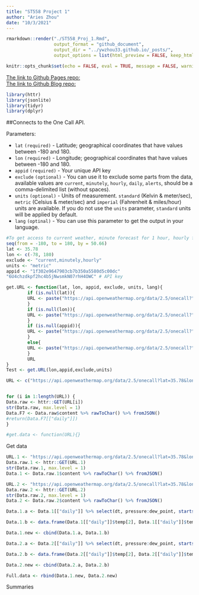 ```yaml
---
title: "ST558 Project 1"
author: "Aries Zhou"
date: "10/3/2021"
---
```


```r
rmarkdown::render("./ST558_Proj_1.Rmd", 
                  output_format = "github_document", 
                  output_dir = "../ywzhou33.github.io/_posts/",
                  output_options = list(html_preview = FALSE, keep_html=FALSE))
```

```r
knitr::opts_chunk$set(echo = FALSE, eval = TRUE, message = FALSE, warning = FALSE, fig.path = "../ywzhou33.github.io/images/")
```

[The link to Github Pages repo: ](https://github.com/ywzhou33/ST558-Project-1.git)  
[The link to Github Blog repo: ](https://github.com/ywzhou33/ywzhou33.github.io.git)  

```r
library(httr)
library(jsonlite)
library(tidyr)
library(dplyr)
```

##Connects to the One Call API.  

Parameters:

 - `lat` `(required)` - Latitude; geographical coordinates that have values between -180 and 180.  
 - `lon` `(required)` - Longitude; geographical coordinates that have values between -180 and 180.  
 - `appid` `(required)` - Your unique API key  
 - `exclude` `(optional)` - You can use it to exclude some parts from the data, available values are `current`, `minutely`, `hourly`, `daily`, `alerts`, should be a comma-delimited list (without spaces).  
 - `units` `(optional)` - Units of measurement. `standard` (Kelvin & meter/sec), `metric` (Celsius & meter/sec) and `imperial` (Fahrenheit & miles/hour) units are available. If you do not use the `units` parameter, `standard` units will be applied by default.  
 - `lang` `(optinal)` - You can use this parameter to get the output in your language.  

```r
#To get access to current weather, minute forecast for 1 hour, hourly forecast for 48 hours, daily forecast for 7 days and government weather alerts
seq(from = -180, to = 180, by = 50.66)
lat <- 35.78
lon <- c(-78, 180)
exclude <- "current,minutely,hourly"
units <- "metric"
appid <- "1f302e9647903cb7b350a5580d5c00dc" 
"6U4chzdkpf2hc4b5jNwsmkN07rhH4OWC" # API key

get.URL <- function(lat, lon, appid, exclude, units, lang){
        if (is.null(lat)){
        URL <- paste("https://api.openweathermap.org/data/2.5/onecall?", lat)    
        }
        if (is.null(lon)){
        URL <- paste("https://api.openweathermap.org/data/2.5/onecall?", lat, lon, sep = "&")    
        }
        if (is.null(appid)){
        URL <- paste("https://api.openweathermap.org/data/2.5/onecall?", lat, lon, appid, sep = "&")
        }
        else{
        URL <- paste("https://api.openweathermap.org/data/2.5/onecall?", lat, lon, tolower(exclude), appid, sep = "&")
        }
        URL
}
Test <- get.URL(lon,appid,exclude,units)        

URL <- c("https://api.openweathermap.org/data/2.5/onecall?lat=35.78&lon=-78.68&exclude=current,minutely,hourly&units=metric&appid=1f302e9647903cb7b350a5580d5c00dc", "https://api.openweathermap.org/data/2.5/onecall?lat=35.78&lon=180&exclude=current,minutely,hourly&units=metric&appid=1f302e9647903cb7b350a5580d5c00dc")


for (i in 1:length(URL)) {
Data.raw <- httr::GET(URL[i])
str(Data.raw, max.level = 1)
Data.F7 <- Data.raw$content %>% rawToChar() %>% fromJSON()
#return(Data.F7[["daily"]])
}

#get.data <- function(URL){}
```

Get data
```r
URL.1 <- "https://api.openweathermap.org/data/2.5/onecall?lat=35.78&lon=-78.68&exclude=current,minutely,hourly&units=metric&appid=1f302e9647903cb7b350a5580d5c00dc"
Data.raw.1 <- httr::GET(URL.1)
str(Data.raw.1, max.level = 1)
Data.1 <- Data.raw.1$content %>% rawToChar() %>% fromJSON()

URL.2 <- "https://api.openweathermap.org/data/2.5/onecall?lat=35.78&lon=-180&exclude=current,minutely,hourly&units=metric&appid=1f302e9647903cb7b350a5580d5c00dc"
Data.raw.2 <- httr::GET(URL.2)
str(Data.raw.2, max.level = 1)
Data.2 <- Data.raw.2$content %>% rawToChar() %>% fromJSON()

Data.1.a <- Data.1[["daily"]] %>% select(dt, pressure:dew_point, starts_with("wind"), rain)

Data.1.b <- data.frame(Data.1[["daily"]]$temp[2], Data.1[["daily"]]$temp[3], Data.1[["daily"]]$feels_like[1])

Data.1.new <- cbind(Data.1.a, Data.1.b)

Data.2.a <- Data.2[["daily"]] %>% select(dt, pressure:dew_point, starts_with("wind"), rain)

Data.2.b <- data.frame(Data.2[["daily"]]$temp[2], Data.2[["daily"]]$temp[3], Data.2[["daily"]]$feels_like[1])

Data.2.new <- cbind(Data.2.a, Data.2.b)

Full.data <- rbind(Data.1.new, Data.2.new)

```


Summaries
```r

```



